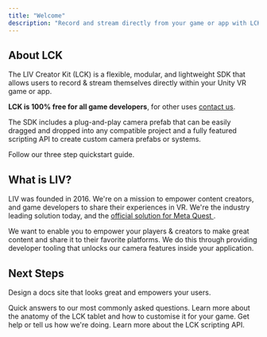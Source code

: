 ```yaml
---
title: "Welcome"
description: "Record and stream directly from your game or app with LCK."
---
```


## About LCK

The LIV Creator Kit (LCK) is a flexible, modular, and lightweight SDK that allows users to record & stream themselves directly within your Unity VR game or app. 

**LCK is 100% free for all game developers**, for other uses [contact us](/learn-more/contact-us). 

The SDK includes a plug-and-play camera prefab that can be easily dragged and dropped into any compatible project and a fully featured scripting API to create custom camera prefabs or systems.

<Card title="Start here" icon="rocket" horizontal="false" href="/installation">
  Follow our three step quickstart guide.
</Card>

## What is LIV?

LIV was founded in 2016. We're on a mission to empower content creators, and game developers to share their experiences in VR. We're the industry leading solution today, and the [official solution for Meta Quest ](https://developers.meta.com/horizon/blog/meta-quest-developer-LIV-mixed-reality-capture-support-sdk/).

We want to enable you to empower your players & creators to make great content and share it to their favorite platforms. We do this through providing developer tooling that unlocks our camera features inside your application.

## Next Steps

Design a docs site that looks great and empowers your users.

<Columns cols={2}>
  <Card title="Frequently Asked Questions" icon="question" href="/learn-more/faq">
    Quick answers to our most commonly asked questions.
  </Card>
  <Card title="Customising The Tablet" icon="palette" href="/customisation/tablet-intro">
    Learn more about the anatomy of the LCK tablet and how to customise it for your game.
  </Card>
  <Card title="Contact Us" icon="map" href="/learn-more/contact-us">
    Get help or tell us how we're doing.
  </Card>
  <Card title="API documentation" icon="terminal" href="/api-reference/introduction">
    Learn more about the LCK scripting API.
  </Card>
</Columns>